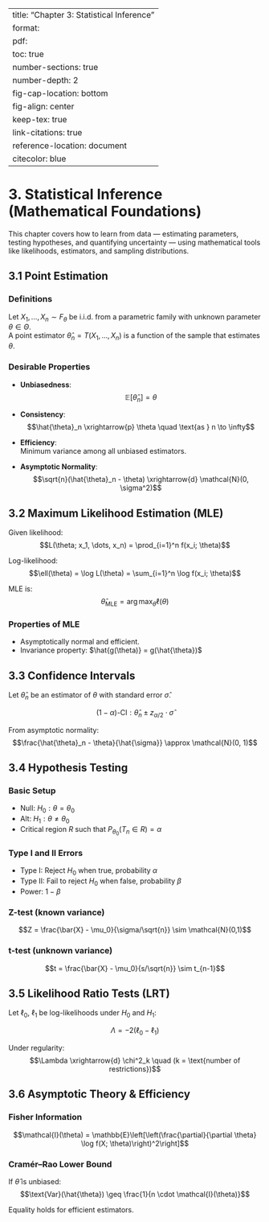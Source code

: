 
---
title: "Chapter 3: Statistical Inference"
format: 
  pdf:
    toc: true
    number-sections: true
    number-depth: 2
    fig-cap-location: bottom
    fig-align: center
    keep-tex: true
    link-citations: true
    reference-location: document
    citecolor: blue
---

# 3. Statistical Inference (Mathematical Foundations)

This chapter covers how to learn from data — estimating parameters, testing hypotheses, and quantifying uncertainty — using mathematical tools like likelihoods, estimators, and sampling distributions.

## 3.1 Point Estimation

### Definitions

Let $X_1, \dots, X_n \sim F_\theta$ be i.i.d. from a parametric family with unknown parameter $\theta \in \Theta$.  
A point estimator $\hat{\theta}_n = T(X_1, \dots, X_n)$ is a function of the sample that estimates $\theta$.

### Desirable Properties

- **Unbiasedness**:  
  $$\mathbb{E}[\hat{\theta}_n] = \theta$$

- **Consistency**:  
  $$\hat{\theta}_n \xrightarrow{p} \theta \quad \text{as } n \to \infty$$

- **Efficiency**:  
  Minimum variance among all unbiased estimators.

- **Asymptotic Normality**:  
  $$\sqrt{n}(\hat{\theta}_n - \theta) \xrightarrow{d} \mathcal{N}(0, \sigma^2)$$

## 3.2 Maximum Likelihood Estimation (MLE)

Given likelihood:  
$$L(\theta; x_1, \dots, x_n) = \prod_{i=1}^n f(x_i; \theta)$$

Log-likelihood:  
$$\ell(\theta) = \log L(\theta) = \sum_{i=1}^n \log f(x_i; \theta)$$

MLE is:  
$$\hat{\theta}_{\text{MLE}} = \arg\max_\theta \ell(\theta)$$

### Properties of MLE

- Asymptotically normal and efficient.
- Invariance property: $\hat{g(\theta)} = g(\hat{\theta})$

## 3.3 Confidence Intervals

Let $\hat{\theta}_n$ be an estimator of $\theta$ with standard error $\hat{\sigma}$.

$$(1 - \alpha)\text{-CI}: \hat{\theta}_n \pm z_{\alpha/2} \cdot \hat{\sigma}$$

From asymptotic normality:  
$$\frac{\hat{\theta}_n - \theta}{\hat{\sigma}} \approx \mathcal{N}(0, 1)$$

## 3.4 Hypothesis Testing

### Basic Setup

- Null: $H_0: \theta = \theta_0$
- Alt: $H_1: \theta \neq \theta_0$
- Critical region $R$ such that $P_{\theta_0}(T_n \in R) = \alpha$

### Type I and II Errors

- Type I: Reject $H_0$ when true, probability $\alpha$
- Type II: Fail to reject $H_0$ when false, probability $\beta$
- Power: $1 - \beta$

### Z-test (known variance)

$$Z = \frac{\bar{X} - \mu_0}{\sigma/\sqrt{n}} \sim \mathcal{N}(0,1)$$

### t-test (unknown variance)

$$t = \frac{\bar{X} - \mu_0}{s/\sqrt{n}} \sim t_{n-1}$$

## 3.5 Likelihood Ratio Tests (LRT)

Let $\ell_0$, $\ell_1$ be log-likelihoods under $H_0$ and $H_1$:

$$\Lambda = -2(\ell_0 - \ell_1)$$

Under regularity:  
$$\Lambda \xrightarrow{d} \chi^2_k \quad (k = \text{number of restrictions})$$

## 3.6 Asymptotic Theory & Efficiency

### Fisher Information

$$\mathcal{I}(\theta) = \mathbb{E}\left[\left(\frac{\partial}{\partial \theta} \log f(X; \theta)\right)^2\right]$$

### Cramér–Rao Lower Bound

If $\hat{\theta}$ is unbiased:  
$$\text{Var}(\hat{\theta}) \geq \frac{1}{n \cdot \mathcal{I}(\theta)}$$

Equality holds for efficient estimators.
